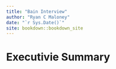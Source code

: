 ```yaml
--- 
title: "Bain Interview"
author: "Ryan C Maloney"
date: "`r Sys.Date()`"
site: bookdown::bookdown_site
---
```


# Executivie Summary

